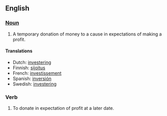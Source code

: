 ==English==
===[[Noun]]===
#A temporary donation of money to a cause in expectations of making a profit.

====Translations====
*Dutch: [[investering]]
*Finnish: [[sijoitus]]
*French: [[investissement]]
*Spanish: [[inversión]]
*Swedish: [[investering]]

===Verb===
#To donate in expectation of profit at a later date.